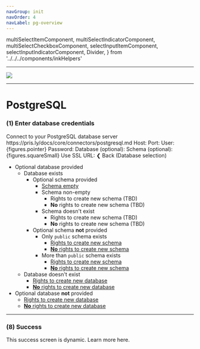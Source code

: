 ```yaml
---
navGroup: init
navOrder: 4
navLabel: pg-overview
---
```


  multiSelectItemComponent,
  multiSelectIndicatorComponent,
  multiSelectCheckboxComponent,
  selectInputItemComponent,
  selectInputIndicatorComponent,
  Divider,
} from '../../../components/inkHelpers'

---

![](https://figma-image-proxy.prisma.now.sh/?id=1066:83&file=cRvu7bwRRC0zleOvtlTgmkOu)

---

# PostgreSQL

### (1) Enter database credentials

<Terminal>
  <Box flexDirection="column" marginLeft={2} marginBottom={1}>
    <Text bold>Connect to your PostgreSQL database server</Text>
    <Color dim>https://pris.ly/docs/core/connectors/postgresql.md</Color>
  </Box>
  <BorderBox
    flexDirection="column"
    title={chalk.bold('PostgreSQL database credentials')}
  >
    <Box width={100}>
      <Color gray> </Color>
      <Text>Host: </Text>
      <TextInput value="" placeholder="127.0.0.1" showCursor={false} />
      <Box flexGrow={1} />
    </Box>
    <Box width={100}>
      <Color gray> </Color>
      <Text>Port: </Text>
      <TextInput value="" placeholder="5432s" showCursor={false} />
      <Box flexGrow={1} />
    </Box>
    <Box width={100}>
      <Color gray> </Color>
      <Text>User: </Text>
      <TextInput value="admin" showCursor={false} />
      <Box flexGrow={1} />
    </Box>
    <Box width={100}>
      <Color cyan>{figures.pointer} </Color>
      <Color cyan>
        <Text bold>Password: </Text>
        <TextInput value="********" showCursor={false} />
      </Color>
      <Box flexGrow={1} />
    </Box>
    <Box width={100}>
      <Color gray> </Color>
      <Text>Database (optional):</Text>
      <TextInput value="" showCursor={false} />
      <Box flexGrow={1} />
    </Box>
    <Box width={100}>
      <Color gray> </Color>
      <Text><Color dim> Schema (optional): </Color> </Text>
      <TextInput value="" showCursor={false} />
      <Box flexGrow={1} />
    </Box>
    <Box width={100}>
      <Box flexGrow={1} />
    </Box>
    <Box width={100}>
      <Color gray> </Color>
      <Text>{figures.squareSmall} Use SSL </Text>
    </Box>
  </BorderBox>
  <BorderBox
    flexDirection="column"
    marginBottom={1}
    title={`${chalk.bold('Or')}`}
    extension
  >
    <Box width={100}>
      <Color gray> </Color>
      <Text>URL: </Text>
      <TextInput
        value=""
        placeholder="postgresql://localhost:5432/admin"
        showCursor={false}
      />
      <Box flexGrow={1} />
    </Box>
  </BorderBox>
  <Box>
    <Color gray>❮ </Color>
    <Text bold>Back</Text>
    <Color dim> (Database selection)</Color>
  </Box>
</Terminal>

- Optional database provided
  - Database exists
    - Optional schema provided
      - [Schema empty](#8-success)
      - Schema non-empty
        - Rights to create new schema (TBD)
        - **No** rights to create new schema (TBD)
      - Schema doesn't exist
        - Rights to create new schema (TBD)
        - **No** rights to create new schema (TBD)
    - Optional schema **not** provided
      - Only `public` schema exists
        - [Rights to create new schema](../postgresql-schema-selection#5-select-public-or-create-new-schema)
        - [**No** rights to create new schema](#8-success)
      - More than `public` schema exists
        - [Rights to create new schema](../postgresql-schema-selection#51-select-existing-schema-or-create-new-one)
        - [**No** rights to create new schema](../postgresql-schema-selection#6-select-a-schema)
  - Database doesn't exist
    - [Rights to create new database](../postgresql-db-selection#21-select-existing-database-or-create-a-new-one-with-provided-name)
    - [**No** rights to create new database](../postgresql-db-selection#31-select-a-database)
- Optional database **not** provided
  - [Rights to create new database](../postgresql-db-selection#2-select-existing-database-or-create-a-new-one)
  - [**No** rights to create new database](../postgresql-db-selection#32-select-a-database)

---


### (8) Success

This success screen is dynamic. Learn more <Link to="./init/success-screens">here</Link>.
